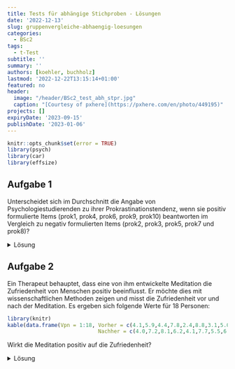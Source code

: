 ```yaml
---
title: Tests für abhängige Stichproben - Lösungen
date: '2022-12-13'
slug: gruppenvergleiche-abhaengig-loesungen
categories:
  - BSc2
tags:
  - t-Test
subtitle: ''
summary: ''
authors: [koehler, buchholz]
lastmod: '2022-12-22T13:15:14+01:00'
featured: no
header:
  image: "/header/BSc2_test_abh_stpr.jpg"
  caption: "[Courtesy of pxhere](https://pxhere.com/en/photo/449195)"
projects: []
expiryDate: '2023-09-15'
publishDate: '2023-01-06'
---
```



```r
knitr::opts_chunk$set(error = TRUE)
library(psych)
library(car)
library(effsize)
```


## Aufgabe 1
Unterscheidet sich im Durchschnitt die Angabe von Psychologiestudierenden zu ihrer Prokrastinationstendenz, wenn sie positiv formulierte Items (prok1, prok4, prok6, prok9, prok10) beantworten im Vergleich zu negativ formulierten Items (prok2, prok3, prok5, prok7 und prok8)? 

<details><summary>Lösung</summary>

```r
load("fb22.rda")
```

```r
setwd("...")
load("fb22.rda")
```

Die Skala "Prokrastination" soll bei hohen Werten eine höhere Prokrastinationstendenz darstellen. Um zu vergleichen, ob die Zustimmung je nach Itemformulierung (pos. vs. neg.) anders ausfällt, müssen wir die negativ formulierten Items zunächst rekodieren (wurde im Seminar bereits durchgeführt).

```r
fb22$prok2_r <- -1 * (fb22$prok2 - 5)
fb22$prok3_r <- -1 * (fb22$prok3 - 5)
fb22$prok5_r <- -1 * (fb22$prok5 - 5)
fb22$prok7_r <- -1 * (fb22$prok7 - 5)
fb22$prok8_r <- -1 * (fb22$prok8 - 5)
```

Anschließend bilden wir für jede Person ihren Mittelwert auf den positiv formulierten Items sowie ihren Mittelwert auf den negativ formulierten Items.

```r
# Skalenbildung
prokrast_pos <- fb22[, c('prok1', 'prok4',  'prok6',
                         'prok9', 'prok10')]
prokrast_pos$mean <- rowMeans(prokrast_pos,na.rm = T)

prokrast_neg <- fb22[, c('prok2_r', 'prok3_r',
                         'prok5_r', 'prok7_r',
                         'prok8_r')]
prokrast_neg$mean <- rowMeans(prokrast_neg,na.rm = T)
```

**Deskriptivstatistische Beantwortung der Fragestellung: grafisch**

Je ein Histogramm pro Skala, untereinander dargestellt, vertikale Linie für den jeweiligen Mittelwert
```r
par(mfrow=c(2,1), mar=c(3,2,2,0))
hist(prokrast_pos$mean, xlim=c(0,4), ylim=c(1,60), main="Prokrastinationstendenz positiv formulierte Items", xlab="", ylab="", las=1)
abline(v=mean(prokrast_pos$mean), lty=2, lwd=2)
hist(prokrast_neg$mean, xlim=c(0,4), ylim=c(1,60), main="Prokrastinationstendenz negativ formulierte Items", xlab="", ylab="", las=1)
abline(v=mean(prokrast_neg$mean), lty=2, lwd=2)
par(mfrow=c(1,1))
```

**Deskriptivstatistische Beantwortung der Fragestellung: statistisch**
```r
summary(prokrast_pos$mean)
summary(prokrast_neg$mean)
#alternativ
library(psych)
describe(prokrast_pos$mean)
describe(prokrast_neg$mean)
```
```r
positiv <- describe(prokrast_pos$mean)
negativ <- describe(prokrast_neg$mean)
```
Mittelwert positiv (_M_ = `r round(positiv$mean, 2)`, _SD_ = `r round(positiv$sd, 2)`) ist deskriptiv höher als Mittelwert negativ (_M_ = `r round(negativ$mean, 2)`, _SD_ = `r round(negativ$sd, 2)`).

**Voraussetzungen für t-Test für abhängige Stichproben**

1. Die abhängige Variable ist intervallskaliert $\rightarrow$ ok
2. Die Messwerte innerhalb der Paare dürfen sich gegenseitig beeinflussen/voneinander abhängig sein; keine Abhängigkeiten zwischen den Messwertpaaren $\rightarrow$ ok
3. Die Differenzvariable _d_ muss in der Population normalverteilt sein $\rightarrow$ ab $n \ge 30$ gegeben, ansonsten grafische Prüfung oder Hintergrundwissen 

**Voraussetzungsprüfung: Normalverteilung von _d_**
```r
par(mar=c(3,3,3,0)) #ändern der Ränder (margins) des Plot-Fensters
difference <- prokrast_pos$mean-prokrast_neg$mean
hist(difference, 
     breaks = 15,
     xlim=c(-2,2), 
     ylim = c(0,1), 
     main="Verteilung der Differenzen", 
     xlab="Differenzen", ylab="", las=1,freq=F)
curve(dnorm(x, mean=mean(difference), sd=sd(difference)), col="blue", lwd=2, add=T)
par(mfrow=c(1,1)) #Zurücksetzen auf default
qqnorm(difference,las=1)
qqline(difference, col="blue")
```

$\Rightarrow$ Differenzen sehen einigermaßen normalverteilt aus

**Hypothesen**

* Art des Effekts: Unterschiedshypothese  
* Richtung des Effekts: Ungerichtet $\rightarrow$ ungerichtete Hypothese
* Größe des Effekts: Unspezifisch  


Hypothesenpaar (inhaltlich):  
H0: Studierende geben in gleichem Ausmaß ihre Prokrastinationstendenz an, d.h. die Richtung der Itemformulierung ist irrelevant.

H1: Studierende geben nicht im gleichen Ausmaß ihre Prokrastinationstendenz an, d.h. die Richtung der Itemformulierung hat einen Einfluss.

Hypothesenpaar (statistisch):  

* $H_0$: $\mu_\text{positiv} = \mu_\text{negativ}$  bzw. $\mu_{d} = 0$
* $H_1$: $\mu_\text{positiv} \ne   \mu_\text{negativ}$  bzw. $\mu_{d} \ne 0$

**Spezifikation des Signifikanzniveaus**

$\alpha = .05$

**Durchführung des _t_-Tests für abhängige Stichproben in R**

```r
t.test(x = prokrast_pos$mean, y  = prokrast_neg$mean, 
       paired = T,                       # Stichproben sind abhängig
       alternative = "two.sided",        # ungerichtete Hypothese 
       conf.level = .95)                 # alpha = .05
```

```r
ttest <- t.test(x = prokrast_pos$mean, y  = prokrast_neg$mean, paired = T, alternative = "less", conf.level = .95)
```

* Zur Erinnerung: _df_ bei _t_-test mit abhängigen Stichproben: _n_ - 1 
* _t_(0.05;`r ttest$parameter`) = `r round(ttest$statistic, 3)`, _p_ < .001 $\rightarrow$ signifikant, H0 wird verworfen.

**Schätzung des standardisierten Populationseffekts**

```r
mean_d <- mean(difference)
sd.d.est <- sd(difference) #die geschätzte SD der Differenzen
d_prok <- mean_d/sd.d.est
d_prok
```

$\Rightarrow$ Der standardisierte Populationseffekt beträgt _d2''_ = `r round(d_prok, 2)` und ist laut Konventionen nach Cohen (1988) groß. 

**Formales Berichten des Ergebnisses**

Es wurde untersucht, ob Psychologiestudierende in Anbhängigkeit der Itemformulierung in unterschiedlichem Maße angeben, dass sie prokrastinieren. Es findet sich deskriptiv ein Unterschied: Bei den positiv formulierten Items liegt der durchschnittliche Prokrastinationswert bei `r round(positiv$mean, 2)` (_SD_ = `r round(positiv$sd, 2)`), während er bei negativ formulierten Items bei `r round(negativ$mean, 2)` (_SD_ = `r round(negativ$sd, 2)`) liegt. 

Zur Beantwortung der Fragestellung wurde ein ungerichteter _t_-Test für abhängige Stichproben durchgeführt. Der Unterschied ist signifikant (_t_(`r ttest$parameter`) = `r round(ttest$statistic, 3)`, _p_ < .001), somit wird die Nullhypothese verworfen. Die Itemformulierung scheint einen Einfluss auf die angegebene Prokrastinationstendenz zu haben. 

Dieser Einfluss ist nach dem standardisierten Populationseffekt von _d''_ = `r round(d_prok, 2)` groß.

Anmerkung: Hierbei ist zu bedenken, dass es neben der Richtung der Itemformulierung  natürlich noch andere (bei unserer Erhebung nicht kontrollierte) Eigenheiten der Items geben kann, die zu Unterschieden führen (z. B. wie extrem bzw. schwierig die Items formuliert sind). 

</details>


## Aufgabe 2
Ein Therapeut behauptet, dass eine von ihm entwickelte Meditation die Zufriedenheit von Menschen positiv beeinflusst. Er möchte dies mit wissenschaftlichen Methoden zeigen und misst die Zufriedenheit vor und nach der Meditation. Es ergeben sich folgende Werte für 18 Personen:   

```r
library(knitr)
kable(data.frame(Vpn = 1:18, Vorher = c(4.1,5.9,4.4,7.8,2.4,8.8,3.1,5.0,6.0,4.5,5.8,4.4,3.2,7.3,7.4,6.3,4.3,7.1), 
                             Nachher = c(4.0,7.2,8.1,6.2,4.1,7.7,5.5,6.9,8.2,5.4,9.1,5.6,6.8,7.5,6.4,4.9,6.1,7.9)))
```

Wirkt die Meditation positiv auf die Zufriedenheit?

<details><summary>Lösung</summary>
**Datensatz generieren**
```r
dataMeditation <- data.frame(Vpn = 1:18, 
                             Vorher = c(4.1,5.9,4.4,7.8,2.4,8.8,3.1,5.0,6.0,4.5,5.8,4.4,3.2,7.3,7.4,6.3,4.3,7.1), 
                             Nachher = c(4.0,7.2,8.1,6.2,4.1,7.7,5.5,6.9,8.2,5.4,9.1,5.6,6.8,7.5,6.4,4.9,6.1,7.9))
```

**Deskriptivstatistische Beantwortung der Fragestellung: grafisch**

Histogramme (weil Intervallskalenqualität):
Je ein Histogramm pro Gruppe, untereinander dargestellt, vertikale Linie für den jeweiligen Mittelwert
```r
par(mfrow=c(2,1), mar=c(3,2,2,0))
hist(dataMeditation[, "Vorher"], xlim=c(0,10), ylim=c(1,6), main="Zufriedenheit vor der Meditation", xlab="", ylab="", las=1)
abline(v=mean(dataMeditation[, "Vorher"]), lty=2, lwd=2)
hist(dataMeditation[, "Nachher"], xlim=c(0,10), ylim=c(1,6), main="Zufriedenheit nach der Meditation", xlab="", ylab="", las=1)
abline(v=mean(dataMeditation[, "Nachher"]), lty=2, lwd=2)
par(mfrow=c(1,1))
```

**Deskriptivstatistische Beantwortung der Fragestellung: statistisch**
```r
summary(dataMeditation[, "Vorher"])
summary(dataMeditation[, "Nachher"])
#alternativ
library(psych)
describe(dataMeditation[, "Vorher"])
describe(dataMeditation[, "Nachher"])
```
```r
vorher <- describe(dataMeditation[, "Vorher"])
nachher <- describe(dataMeditation[, "Nachher"])
```
Mittelwert vorher (_M_ = `r round(vorher$mean, 2)`, _SD_ = `r round(vorher$sd, 2)`) ist deskriptiv niedriger als Mittelwert nachher (_M_ = `r round(nachher$mean, 2)`, _SD_ = `r round(nachher$sd, 2)`).

**Voraussetzungen für t-Test für abhängige Stichproben**

1. Die abhängige Variable ist intervallskaliert $\rightarrow$ ok
2. Die Messwerte innerhalb der Paare dürfen sich gegenseitig beeinflussen/voneinander abhängig sein; keine Abhängigkeiten zwischen den Messwertpaaren $\rightarrow$ ok
3. Die Differenzvariable _d_ muss in der Population normalverteilt sein $\rightarrow$ ab $n \ge 30$ gegeben, ansonsten grafische Prüfung oder Hintergrundwissen 

**Voraussetzungsprüfung: Normalverteilung von _d_**
```r
par(mar=c(3,3,3,0)) #ändern der Ränder (margins) des Plot-Fensters
difference2 <- dataMeditation[, "Vorher"]-dataMeditation[, "Nachher"]
hist(difference2, xlim=c(-6,4), main="Verteilung der Differenzen", xlab="Differenzen", ylab="", las=1,freq=F)
curve(dnorm(x, mean=mean(difference2), sd=sd(difference2)), col="blue", lwd=2, add=T)
par(mfrow=c(1,1)) #Zurücksetzen auf default
qqnorm(difference2,las=1)
qqline(difference2, col="blue")
```

$\Rightarrow$ Differenzen sehen nicht normalverteilt aus

$\Rightarrow$ Durchführung des Wilcoxon-Tests für abhängige Stichproben, da die Voraussetzungen hierfür erfüllt sind.

**Hypothesen**

* Art des Effekts: Unterschiedshypothese  
* Richtung des Effekts: Gerichtet $\rightarrow$ gerichtete Hypothesen (Der Wissenschaftler erwartet eine positive Wirkung der Meditation auf die Zufriedenheit.) 
* Größe des Effekts: Unspezifisch  


Hypothesenpaar (inhaltlich):  
H0: Die Meditation wirkt sich nicht oder negativ auf die Zufriedenheit aus.

H1: Die Meditation wirkt sich positiv auf die Zufriedenheit aus.

Hypothesenpaar (statistisch):  

* $H_0$: $\eta_\text{vorher} \ge \eta_\text{nachher}$  bzw. $\mu_{d} \ge 0$
* $H_1$: $\eta_\text{vorher} <   \eta_\text{nachher}$  bzw. $\mu_{d} < 0$

**Spezifikation des Signifikanzniveaus**

$\alpha = .05$

**Inferenzstatistik: Wilcoxon-Test für abhängige Stichproben**
```r
wilcox.test(x = dataMeditation[, "Vorher"], y  = dataMeditation[, "Nachher"], # die beiden abhängigen Gruppen
       paired = T,                       # Stichproben sind abhängig
       alternative = "less",             # gerichtete Hypothese -> einseitige Testung
       conf.level = .95)                 # alpha = .05
```

```r
wilcoxtest <- wilcox.test(x = dataMeditation[, "Vorher"], y  = dataMeditation[, "Nachher"], paired = T, alternative = "less", conf.level = .95)
```

$\Rightarrow$ _V_ = `r wilcoxtest$statistic`, _p_ < .01 $\rightarrow$ H0 wird verworfen.


**Formales Berichten des Ergebnisses**

Es wurde in einer Wiederholungsmessung untersucht, ob sich Meditation auf Zufriedenheit auswirkt. Zunächst findet sich deskriptiv ein Unterschied: Vor der Meditation liegt der durchschnittliche Zufriedenheitswert bei `r round(vorher$mean, 2)` (_SD_ = `r round(vorher$sd, 2)`), während er nach der Meditation bei `r round(nachher$mean, 2)` (_SD_ = `r round(nachher$sd, 2)`) liegt. 

Da die Differenzen nicht normalverteilt waren, wurde ein gerichteter Wilcoxon-Test für abhängige Stichproben durchgeführt. Der Unterschied wurde bei einem Signifikanzniveau von alpha = .05 signifikant (_V_ = `r wilcoxtest$statistic`, _p_ < .01). Somit wird die Nullhypothese verworfen. Die Meditation hat einen positiven Einfluss auf die Zufriedenheit.


</details>
